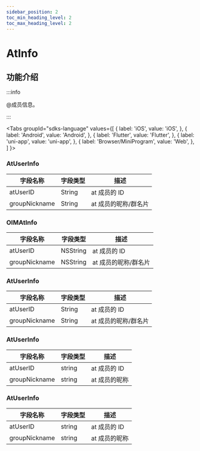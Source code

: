 ```yaml
---
sidebar_position: 2
toc_min_heading_level: 2
toc_max_heading_level: 2
---
```


# AtInfo

## 功能介绍

:::info

@成员信息。

:::

<Tabs
groupId="sdks-language"
values={[
{ label: 'iOS', value: 'iOS', },
{ label: 'Android', value: 'Android', },
{ label: 'Flutter', value: 'Flutter', },
{ label: 'uni-app', value: 'uni-app', },
{ label: 'Browser/MiniProgram', value: 'Web', },
]
}>

<TabItem value="Flutter">

### AtUserInfo

| 字段名称      | 字段类型 | 描述                 |
| ------------- | -------- | -------------------- |
| atUserID      | String   | at 成员的 ID         |
| groupNickname | String   | at 成员的昵称/群名片 |

</TabItem>

<TabItem value="iOS">

### OIMAtInfo

| 字段名称      | 字段类型 | 描述                 |
| ------------- | -------- | -------------------- |
| atUserID      | NSString | at 成员的 ID         |
| groupNickname | NSString | at 成员的昵称/群名片 |

</TabItem>

<TabItem value="Android">

### AtUserInfo

| 字段名称      | 字段类型 | 描述                 |
| ------------- | -------- | -------------------- |
| atUserID      | String   | at 成员的 ID         |
| groupNickname | String   | at 成员的昵称/群名片 |

</TabItem>

<TabItem value="Web">

### AtUserInfo

| 字段名称      | 字段类型 | 描述          |
| ------------- | -------- | ------------- |
| atUserID      | string   | at 成员的 ID  |
| groupNickname | string   | at 成员的昵称 |

</TabItem>

<TabItem value="uni-app">

### AtUserInfo

| 字段名称      | 字段类型 | 描述          |
| ------------- | -------- | ------------- |
| atUserID      | string   | at 成员的 ID  |
| groupNickname | string   | at 成员的昵称 |

</TabItem>

</Tabs>
